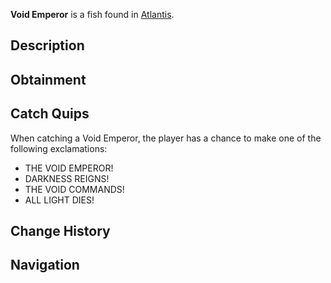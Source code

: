 {{FishInfobox
|image          = Void Emperor.png
|rarity         = Mythical
|sea            = First Sea
|location       = [[Atlantis]]
|sublocation    = 
|sources        = Fishing Rod
|radar_location = 
|prog_speed     = -70
|xp             = 3000
|weather        = 
|time           = Night
|season         = 
|bait           = Truffle Worm
|base_weight    = 1200
|base_value     = 6000
|weight_range   = 500
|base_chance    = 0.2
|base_resil     = 15
}}
'''Void Emperor''' is a {{Rarity|Mythical}} fish found in [[Atlantis]].

== Description ==
{{Description|An entity of pure darkness that commands the void itself. Its presence can extinguish light and create areas of absolute darkness in the water.|Bestiary Entry}}

== Obtainment ==
{{Description|Look for patches where light cannot penetrate, Kraken Pool.|Bestiary Hint}}
{{Fish Availability|
Atlantis/Ancient Kraken Hunt
Atlantis/Kraken Hunt
Atlantis/Kraken Pool
|top_rods      = 
Free Spirit Rod\103245.62\158166.5;
Leviathan's Fang Rod\98945.21\149101.99;
Trident Rod\88721.34\135916.11;
Azure Of Lagoon\81611.28\127710.99;
No-Life Rod\76296.54\113442.53;
Wildflower Rod\68391.3\106329.13;
Resourceful Rod\59087.01\91675.36;
Haunted Rod\37854.39\58642.27;
Rapid Rod\69243.9\107301.96;
Seraphic Rod\75203.29\109706.53;
Challenger's Rod\74529.84\110686.14;
Astralhook Rod\74033.32\109075.84;
Ethereal Prism Rod\73624.28\105900.48;
Rod Of The Forgotten Fang\68091.72\101103.86;
Blazebringer Rod\65219.68\95503.94;
Verdant Shear Rod\61263.93\90053.76;
Zeus Rod\60267.16\88251.77;
Rod Of The Depths\59553.61\86530.15;
Depthseeker Rod\57956.7\87581.12;
Rod Of The Exalted One\57429.24\83360.8;
Avalanche Rod\50852.46\74836.33;
Volcanic Rod\47182.85\69301.09;
Steady Rod\18957.14\29300.49
|recommended   = Trident Rod
}}

== Catch Quips ==
When catching a Void Emperor, the player has a chance to make one of the following exclamations:
* THE VOID EMPEROR!
* DARKNESS REIGNS!
* THE VOID COMMANDS!
* ALL LIGHT DIES!

== Change History ==
{{Change History|{{subst:Current Version}}}}

== Navigation ==
{{Fish Navbox|Atlantis}}